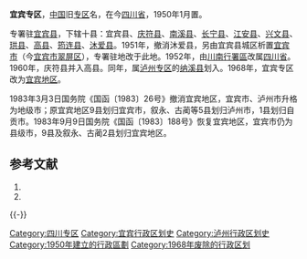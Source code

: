 '''宜宾专区'''，[[中国|中国]]旧[[专区|专区]]名，在今[[四川省|四川省]]，1950年1月置。

专署驻[[宜宾县|宜宾县]]，下辖十县：宜宾县、[[慶符縣|庆符县]]、[[南溪县|南溪县]]、[[长宁县|长宁县]]、[[江安县|江安县]]、[[兴文县|兴文县]]、[[珙县|珙县]]、[[高县|高县]]、[[筠连县|筠连县]]、[[沐爱县|沐爱县]]。1951年，撤消沐爱县，另由宜宾县城区析置[[宜宾市_(县级)|宜宾市]]（今[[宜宾市|宜宾市]][[翠屏区|翠屏区]]），专署驻地改于此地。1952年，由[[川南行署區|川南行署區]]改属[[四川省|四川省]]。1960年，庆符县并入高县。同年，属[[泸州专区|泸州专区]]的[[纳溪县|纳溪县]]划入。1968年，宜宾专区改为[[宜宾地区|宜宾地区]]。

1983年3月3日国务院《国函〔1983〕26号》撤消宜宾地区，宜宾市、泸州市升格为地级市；原宜宾地区9县划归宜宾市，叙永、古蔺等5县划归泸州市，1县划归自贡市。1983年9月9日国务院《国函〔1983〕188号》恢复宜宾地区，宜宾市仍为县级市，9县及叙永、古蔺2县划归宜宾地区。

== 参考文献 ==
{{Wikisource|国务院关于同意四川省撤销宜宾地区设立地级宜宾市的批复}}
# {{Cite book | author = 戴均良等 | title = 《中国古今地名大词典》 | location = 上海 | publisher = 上海辞书出版社 | date = 2005 | language = zh-hans }}
# {{Cite book | author = 史为乐 | title = 《中华人民共和国政区沿革（1949-2002）》 | location = 北京 | publisher = 人民出版社 | date = 2006 | language = zh-hans }}
{{reflist}}
{{-}}
{{四川省历史二级政区|nocat}}
{{中华人民共和国行政区划小作品}}

[[Category:四川专区|Category:四川专区]]
[[Category:宜宾行政区划史|Category:宜宾行政区划史]]
[[Category:泸州行政区划史|Category:泸州行政区划史]]
[[Category:1950年建立的行政區劃|Category:1950年建立的行政區劃]]
[[Category:1968年废除的行政区划|Category:1968年废除的行政区划]]